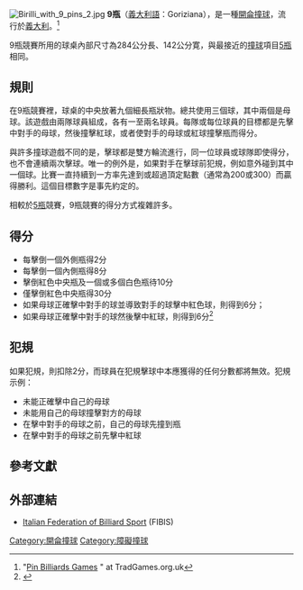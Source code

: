 [[File:Birilli_with_9_pins_2.jpg|thumb]]
'''9瓶'''（[[義大利語|義大利語]]：Goriziana），是一種[[開侖撞球|開侖撞球]]，流行於[[義大利|義大利]]。<ref name="TradGames">"[http://www.tradgames.org.uk/games/Pin-Billiards.htm Pin Billiards Games] {{Wayback|url=http://www.tradgames.org.uk/games/Pin-Billiards.htm |date=20190121150006 }}" at TradGames.org.uk</ref>

9瓶競賽所用的球桌內部尺寸為284公分長、142公分寛，與最接近的[[撞球|撞球]]項目[[5瓶|5瓶]]相同。

==規則==
在9瓶競賽裡，球桌的中央放著九個細長瓶狀物。總共使用三個球，其中兩個是母球。該遊戲由兩隊球員組成，各有一至兩名球員。每隊或每位球員的目標都是先擊中對手的母球，然後撞擊紅球，或者使對手的母球或紅球撞擊瓶而得分。

與許多撞球遊戲不同的是，擊球都是雙方輪流進行，同一位球員或球隊即使得分，也不會連續兩次擊球。唯一的例外是，如果對手在擊球前犯規，例如意外碰到其中一個球。比賽一直持續到一方率先達到或超過頂定點數（通常為200或300）而贏得勝利。這個目標數字是事先約定的。

相較於[[5瓶|5瓶]]競賽，9瓶競賽的得分方式複雜許多。

==得分==
* 每擊倒一個外側瓶得2分
* 每擊倒一個內側瓶得8分
* 擊倒紅色中央瓶及一個或多個白色瓶待10分
* 僅擊倒紅色中央瓶得30分
* 如果母球正確擊中對手的球並導致對手的球擊中紅色球，則得到6分；
* 如果母球正確擊中對手的球然後擊中紅球，則得到6分<ref name="rules">{{Cite web |url=http://www.fibis.it/fibis/dwnload/regolam_stecca_aggiornato_sett2009.pdf |title=Rules FIBIS September 2009 |access-date=2010-06-16 |archive-url=https://web.archive.org/web/20110722033253/http://www.fibis.it/fibis/dwnload/regolam_stecca_aggiornato_sett2009.pdf |archive-date=2011-07-22 |dead-url=yes }}</ref>

==犯規==
如果犯規，則扣除2分，而球員在犯規擊球中本應獲得的任何分數都將無效。犯規示例：

* 未能正確擊中自己的母球
* 未能用自己的母球撞擊對方的母球
* 在擊中對手的母球之前，自己的母球先撞到瓶
* 在擊中對手的母球之前先擊中紅球

==參考文獻==
{{Reflist}}

==外部連結==
* [http://www.fibis.info/ Italian Federation of Billiard Sport]{{Wayback|url=http://www.fibis.info/ |date=20201022212843 }} (FIBIS)

{{撞球}}

[[Category:開侖撞球|Category:開侖撞球]]
[[Category:障礙撞球|Category:障礙撞球]]